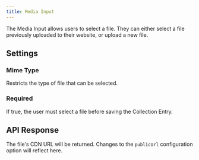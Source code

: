 ```yaml
---
title: Media Input
---
```


The Media Input allows users to select a file. They can either select a file previously uploaded to their website, or upload a new file.

<InputExample image="media" />

## Settings

### Mime Type

Restricts the type of file that can be selected.

### Required

If true, the user must select a file before saving the Collection Entry.

## API Response

The file's CDN URL will be returned. Changes to the `publicUrl` configuration option will reflect here.